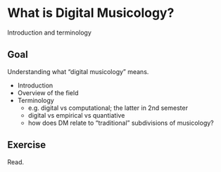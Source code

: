 <!-- #  What is Digital Musicology? -->

# What is Digital Musicology? 

Introduction and terminology

::: {.callout-note}
# Goal
Understanding what "digital musicology" means.
:::

- Introduction 
- Overview of the field 
- Terminology 
  - e.g. digital vs computational; the latter in 2nd semester
  - digital vs empirical vs quantiative
  - how does DM relate to "traditional" subdivisions of musicology?

::: {.callout-tip}
# Exercise
Read.
:::

